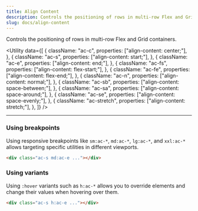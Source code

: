 ```yaml
---
title: Align Content
description: Controls the positioning of rows in multi-row Flex and Grid containers.
slug: docs/align-content
---
```


Controls the positioning of rows in multi-row Flex and Grid containers.

<Utility
  data={[
    {
      className: "ac-c",
      properties: ["align-content: center;"],
    },
    {
      className: "ac-s",
      properties: ["align-content: start;"],
    },
    {
      className: "ac-e",
      properties: ["align-content: end;"],
    },
    {
      className: "ac-fs",
      properties: ["align-content: flex-start;"],
    },
    {
      className: "ac-fe",
      properties: ["align-content: flex-end;"],
    },
    {
      className: "ac-n",
      properties: ["align-content: normal;"],
    },
    {
      className: "ac-sb",
      properties: ["align-content: space-between;"],
    },
    {
      className: "ac-sa",
      properties: ["align-content: space-around;"],
    },
    {
      className: "ac-se",
      properties: ["align-content: space-evenly;"],
    },
    {
      className: "ac-stretch",
      properties: ["align-content: stretch;"],
    },
  ]}
/>

---

### Using breakpoints

Using responsive breakpoints like `sm:ac-*`, `md:ac-*`, `lg:ac-*`, and `xxl:ac-*` allows targeting specific utilities in different viewports.

```html "md:ac-e"
<div class="ac-s md:ac-e ..."></div>
```

### Using variants

Using `:hover` variants such as `h:ac-*` allows you to override elements and change their values when hovering over them.

```html "h:ac-e"
<div class="ac-s h:ac-e ..."></div>
```
